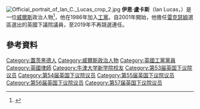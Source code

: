 [[File:Official_portrait_of_Ian_C._Lucas_crop_2.jpg|thumb]]
'''伊恩·盧卡斯'''（Ian Lucas，{{bd|1960年|9月18日}}）是一位[[威爾斯|威爾斯]]政治人物<ref>{{cite web |url=http://www.welshlabour.org.uk/mps/ian-lucas-mp/ |title=Ian Lucas MP |publisher=Welshlabour.org.uk |date=2012-02-13 |accessdate=2012-08-16 |deadurl=yes |archiveurl=https://web.archive.org/web/20140202222641/http://www.welshlabour.org.uk/mps/ian-lucas-mp/ |archivedate=2014-02-02 }}</ref>，他在1986年加入[[工黨_(英國)|工黨]]。自2001年開始，他擔任[[雷克瑟姆_(英國國會選區)|雷克瑟姆]]選區選出的英國下議院議員，至2019年不再競選連任。

==參考資料==
{{Reflist}}

{{DEFAULTSORT: Lucas, Ian}}
[[Category:蓋茨黑德人|Category:蓋茨黑德人]]
[[Category:威爾斯政治人物|Category:威爾斯政治人物]]
[[Category:英國工黨黨員|Category:英國工黨黨員]]
[[Category:英國律師|Category:英國律師]]
[[Category:牛津大学新学院校友|Category:牛津大学新学院校友]]
[[Category:第53届英国下议院议员|Category:第53届英国下议院议员]]
[[Category:第54届英国下议院议员|Category:第54届英国下议院议员]]
[[Category:第55届英国下议院议员|Category:第55届英国下议院议员]]
[[Category:第56届英国下议院议员|Category:第56届英国下议院议员]]
[[Category:第57届英国下议院议员|Category:第57届英国下议院议员]]